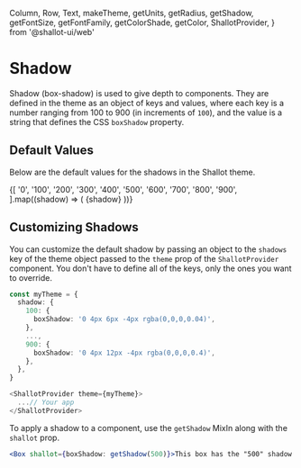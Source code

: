   Column,
  Row,
  Text,
  makeTheme,
  getUnits,
  getRadius,
  getShadow,
  getFontSize,
  getFontFamily,
  getColorShade,
  getColor,
  ShallotProvider,
} from '@shallot-ui/web'

<Meta title="🎨 Theme / Shadows" />

# Shadow

Shadow (box-shadow) is used to give depth to components. They are defined in the theme as an object of keys and values, where each key is a number ranging from 100 to 900 (in increments of `100`), and the value is a string that defines the CSS `boxShadow` property.

## Default Values

Below are the default values for the shadows in the Shallot theme.

<Canvas>
  <ShallotProvider>
    <Column
      shallot={{
        borderRadius: getRadius('xl'),
      }}
    >
      <Row alignCenter unitsAround={4}>
        {[
          '0',
          '100',
          '200',
          '300',
          '400',
          '500',
          '600',
          '700',
          '800',
          '900',
        ].map((shadow) => (
          <Column
            key={shadow}
            shallot={{
              shadow: getShadow(shadow),
              backgroundColor: getColor('Shading', 100),
              borderRadius: getRadius('lg'),
              height: getUnits(5),
              flex: 1,
              margin: getUnits(1),
              alignItems: 'center',
              justifyContent: 'center',
            }}
          >
            <Text
              shallot={{
                fontFamily: getFontFamily('Body'),
                fontSize: getFontSize('sm'),
                textColor: getColorShade('Shading.100'),
              }}
            >
              {shadow}
            </Text>
          </Column>
        ))}
      </Row>
    </Column>
  </ShallotProvider>
</Canvas>

## Customizing Shadows

You can customize the default shadow by passing an object to the `shadows` key of the theme object passed to the `theme` prop of the `ShallotProvider` component. You don't have to define all of the keys, only the ones you want to override.

```ts
const myTheme = {
  shadow: {
    100: {
      boxShadow: '0 4px 6px -4px rgba(0,0,0,0.04)',
    },
    ...,
    900: {
      boxShadow: '0 4px 12px -4px rgba(0,0,0,0.4)',
    },
  },
}

<ShallotProvider theme={myTheme}>
  ...// Your app
</ShallotProvider>
```

To apply a shadow to a component, use the `getShadow` MixIn along with the `shallot` prop.

```jsx
<Box shallot={boxShadow: getShadow(500)}>This box has the "500" shadow.</Box>
```
